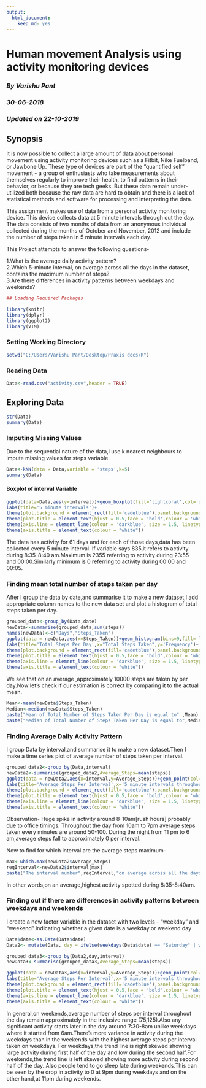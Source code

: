 ---
output: 
  html_document: 
    keep_md: yes
---
# Human movement Analysis using activity monitoring devices
### *By Varishu Pant*
### *30-06-2018*
### *Updated on 22-10-2019*

## Synopsis

It is now possible to collect a large amount of data about personal movement using activity monitoring devices such as a Fitbit, Nike Fuelband, or Jawbone Up. These type of devices are part of the “quantified self” movement - a group of enthusiasts who take measurements about themselves regularly to improve their health, to find patterns in their behavior, or because they are tech geeks. But these data remain under-utilized both because the raw data are hard to obtain and there is a lack of statistical methods and software for processing and interpreting the data.

This assignment makes use of data from a personal activity monitoring device. This device collects data at 5 minute intervals through out the day. The data consists of two months of data from an anonymous individual collected during the months of October and November, 2012 and include the number of steps taken in 5 minute intervals each day.

This Project attempts to answer the following questions-

1.What is the average daily activity pattern?  
2.Which 5-minute interval, on average across all the days in the dataset, contains the maximum number of steps?  
3.Are there differences in activity patterns between weekdays and weekends?


```{r load_packages,include=FALSE}
## Loading Required Packages

library(knitr)
library(dplyr)
library(ggplot2)
library(VIM)
```

### Setting Working Directory

```{r set_wd,results='hide'}
setwd("C:/Users/Varishu Pant/Desktop/Praxis docs/R")
```

### Reading Data

```{r read_data,results='hide'}
Data<-read.csv("activity.csv",header = TRUE)
```

## Exploring Data

```{r}
str(Data)
summary(Data)
```

### Imputing Missing Values

Due to the sequential nature of the data,I use k nearest neighbours to impute missing values for steps variable.
```{r}
Data<-kNN(data = Data,variable = 'steps',k=5)
summary(Data)

```

#### Boxplot of interval Variable

```{r}
ggplot(data=Data,aes(y=interval))+geom_boxplot(fill='lightcoral',col='darkblue')+
labs(title='5 minute intervals')+
theme(plot.background = element_rect(fill='cadetblue'),panel.background=element_rect(fill='lemonchiffon2'))+
theme(plot.title = element_text(hjust = 0.5,face = 'bold',colour = 'white'),axis.text= element_text(size=12,colour='white'))+
theme(axis.line = element_line(colour = 'darkblue', size = 1.5, linetype = "solid"))+
theme(axis.title = element_text(colour = "white"))

```

The data has activity for 61 days and for each of those days,data has been collected every 5 minute interval.
If variable says 835,it refers to activity during 8:35-8:40 am.Maximum is 2355 referring to activity during 23:55 and 00:00.Similarly minimum is 0 referring to activity during 00:00 and 00:05.


### Finding mean total number of steps taken per day

After I group the data by date,and summarise it to make a new dataset,I add appropriate column names to the new data set and plot a histogram of total steps taken per day.

```{r}
grouped_data<-group_by(Data,date)
newData<-summarise(grouped_data,sum(steps))
names(newData)<-c("Days","Steps_Taken")
ggplot(data = newData,aes(x=Steps_Taken))+geom_histogram(bins=9,fill='lightcoral',col='darkblue')+
labs(title='Total Steps Per Day',x="Total Steps Taken",y='Frequency')+
theme(plot.background = element_rect(fill='cadetblue'),panel.background=element_rect(fill='lemonchiffon2'))+
theme(plot.title = element_text(hjust = 0.5,face = 'bold',colour = 'white'),axis.text= element_text(size=12,colour='white'))+
theme(axis.line = element_line(colour = 'darkblue', size = 1.5, linetype = "solid"))+
theme(axis.title = element_text(colour = "white"))
```

We see that on an average ,approximately 10000 steps are taken by per day.Now let's check if our estimation is correct by comparing it to the actual mean.

```{r mean,median}
Mean<-mean(newData$Steps_Taken)
Median<-median(newData$Steps_Taken)
paste("Mean of Total Number of Steps Taken Per Day is equal to" ,Mean)
paste("Median of Total Number of Steps Taken Per Day is equal to",Median)
```

### Finding Average Daily Activity Pattern


I group Data by interval,and summarise it to make a new dataset.Then I make a time series plot of average number of steps taken per interval.

```{r}
grouped_data2<-group_by(Data,interval)
newData2<-summarise(grouped_data2,Average_Steps=mean(steps))
ggplot(data = newData2,aes(x=interval,y=Average_Steps))+geom_point(col='darkblue')+geom_line(col='aquamarine4')+geom_smooth(col='lightcoral',method = )+
labs(title='Average Steps Per Interval',x='5 minute intervals throughout the day',y='Average Steps')+
theme(plot.background = element_rect(fill='cadetblue'),panel.background=element_rect(fill='lemonchiffon2'))+
theme(plot.title = element_text(hjust = 0.5,face = 'bold',colour = 'white'),axis.text= element_text(size=12,colour='white'))+
theme(axis.line = element_line(colour = 'darkblue', size = 1.5, linetype = "solid"))+
theme(axis.title = element_text(colour = "white"))
```

Observation-
Huge spike in activity around 8-10am[rush hours] probably due to office timings.
Throughout the day from 10am to 7pm average steps taken every minutes are around 50-100.
During the night from 11 pm to 6 am,average steps fall to approximately 0 per interval.

Now to find for which interval are the average steps maximum-

```{r max_avg_steps}
max<-which.max(newData2$Average_Steps)
reqInterval<-newData2$interval[max]
paste("The interval number",reqInterval,"on average across all the days in the dataset, contains the maximum number of steps.")
```
In other words,on an average,highest activity spotted during 8:35-8:40am.


### Finding out if there are differences in activity patterns between weekdays and weekends

I create a new factor variable in the dataset with two levels - "weekday" and "weekend" indicating whether a given date is a weekday or weekend day

```{r}
Data$date<-as.Date(Data$date)
Data2<- mutate(Data, day = ifelse(weekdays(Data$date) == "Saturday" | weekdays(Data$date)=="Sunday","weekend","weekday"))

grouped_data3<-group_by(Data2,day,interval)
newData3<-summarise(grouped_data3,Average_Steps=mean(steps))

```


```{r}
ggplot(data = newData3,aes(x=interval,y=Average_Steps))+geom_point(col='darkblue')+geom_line(col='aquamarine4')+geom_smooth(col='lightcoral')+facet_grid(~factor(day))+
labs(title='Average Steps Per Interval',x='5 minute intervals throughout the day',y='Average Steps')+
theme(plot.background = element_rect(fill='cadetblue'),panel.background=element_rect(fill='lemonchiffon2'))+
theme(plot.title = element_text(hjust = 0.5,face = 'bold',colour = 'white'),axis.text= element_text(size=12,colour='white'))+
theme(axis.line = element_line(colour = 'darkblue', size = 1.5, linetype = "solid"))+
theme(axis.title = element_text(colour = "white"))

```


In general,on weekends,average number of steps per interval throughout the day remain approximately in the inclusive range (75,125).Also any significant activity starts later in the day around 7:30-8am unlike weekdays where it started from 6am.There's more variance in activity during the weekdays than in the weekends with the highest average steps per interval taken on weekdays.
For weekdays,the trend line is right skewed showing large activity during first half of the day and low during the second half.For weekends,the trend line is left skewed showing more activity during second half of the day.
Also people tend to go sleep late during weekends.This can be seen by the drop in activity to 0 at 9pm during weekdays and on the other hand,at 11pm during weekends.


